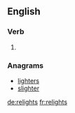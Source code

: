 ==English==

===Verb===
{{head|en}}

# {{en-third-person singular of|relight}}

===Anagrams===
* [[lighters#English|lighters]]
* [[slighter#English|slighter]]

[[de:relights]]
[[fr:relights]]